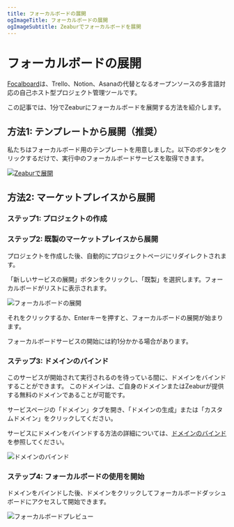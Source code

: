```yaml
---
title: フォーカルボードの展開
ogImageTitle: フォーカルボードの展開
ogImageSubtitle: Zeaburでフォーカルボードを展開
---
```



# フォーカルボードの展開

[Focalboard](https://www.focalboard.com/)は、Trello、Notion、Asanaの代替となるオープンソースの多言語対応の自己ホスト型プロジェクト管理ツールです。

この記事では、1分でZeaburにフォーカルボードを展開する方法を紹介します。

## 方法1: テンプレートから展開（推奨）

私たちはフォーカルボード用のテンプレートを用意しました。以下のボタンをクリックするだけで、実行中のフォーカルボードサービスを取得できます。

[![Zeaburで展開](https://zeabur.com/button.svg)](https://zeabur.com/templates/SU7RTR)

## 方法2: マーケットプレイスから展開

### ステップ1: プロジェクトの作成

<CreateProject />

### ステップ2: 既製のマーケットプレイスから展開

プロジェクトを作成した後、自動的にプロジェクトページにリダイレクトされます。

「新しいサービスの展開」ボタンをクリックし、「既製」を選択します。フォーカルボードがリストに表示されます。

![フォーカルボードの展開](/marketplace/focalboard/deploy.png)

それをクリックするか、Enterキーを押すと、フォーカルボードの展開が始まります。

<Callout>
    フォーカルボードサービスの開始には約1分かかる場合があります。
</Callout>

### ステップ3: ドメインのバインド

このサービスが開始されて実行されるのを待っている間に、ドメインをバインドすることができます。
このドメインは、ご自身のドメインまたはZeaburが提供する無料のドメインであることが可能です。

サービスページの「ドメイン」タブを開き、「ドメインの生成」または「カスタムドメイン」をクリックしてください。

サービスにドメインをバインドする方法の詳細については、[ドメインのバインド](../deploy/domain-binding.en-US.mdx)を参照してください。

![ドメインのバインド](/marketplace/focalboard/domain.png)

### ステップ4: フォーカルボードの使用を開始

ドメインをバインドした後、ドメインをクリックしてフォーカルボードダッシュボードにアクセスして開始できます。

![フォーカルボードプレビュー](/marketplace/focalboard/focalboard.png)